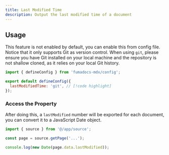 ```yaml
---
title: Last Modified Time
description: Output the last modified time of a document
---
```


## Usage

This feature is not enabled by default, you can enable this from config file. Notice that it only supports Git as version control.
When using `git`, please ensure you have Git installed on your local machine and the repository is not shallow cloned, as it relies on your local Git history.

```js
import { defineConfig } from 'fumadocs-mdx/config';

export default defineConfig({
  lastModifiedTime: 'git', // [!code highlight]
});
```

### Access the Property

After doing this, a `lastModified` number will be exported for each document, you can convert it to a JavaScript Date object.

```js
import { source } from '@/app/source';

const page = source.getPage('...');

console.log(new Date(page.data.lastModified));
```
